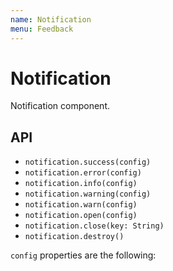 ```yaml
---
name: Notification
menu: Feedback
---
```




# Notification

Notification component.

## API

- `notification.success(config)`
- `notification.error(config)`
- `notification.info(config)`
- `notification.warning(config)`
- `notification.warn(config)`
- `notification.open(config)`
- `notification.close(key: String)`
- `notification.destroy()`

`config` properties are the following:

<PropsTable of={Notification} />
